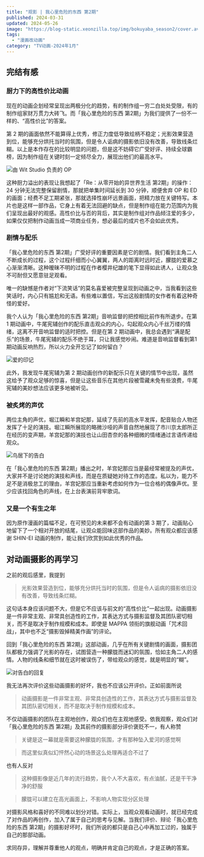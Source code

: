 ```yaml
---
title: "观影 | 我心里危险的东西 第2期"
published: 2024-03-31
updated: 2024-05-26
image: "https://blog-static.xeonzilla.top/img/bokuyaba_season2/cover.avif"
tags:
  - "漫画改动画"
category: "TV动画-2024年1月"
---
```

## 完结有感
### 厨力下的高性价比动画
现在的动画企划经常呈现出两极分化的趋势，有的制作组一穷二白处处受限，有的制作组家财万贯力大砖飞。而「我心里危险的东西 第2期」为我们提供了一份不一样的、“高性价比”的答案。

第 2 期的画面依然不能算得上优秀，修正力度低导致绘柄不稳定；光影效果营造到位，能够充分烘托当时的氛围，但是令人诟病的摄影依旧没有改善，导致线条烂糊。以上是本作存在的比较明显的问题，但是这不妨碍它广受好评、持续全球霸榜，因为制作组在关键时刻一定倾尽全力，展现出他们的最高水平。

![由 Wit Studio 负责的 OP](https://blog-static.xeonzilla.top/img/bokuyaba_season2/01.avif "由 Wit Studio 负责的 OP")

这种厨力溢出的表现让我想起了「Re：从零开始的异世界生活 第2期」的操作：24 分钟无法完整保留剧情，那就把单集时间延长到 30 分钟，顺便舍弃 OP 和 ED 的画面；经费不足工期紧张，那就选择性崩坏远景画面，把精力放在关键特写。本片也是这样一部作品，它身上有着无法回避的缺点，但是制作组在能力范围内为我们呈现出最好的观感。高性价比与否的背后，其实是制作组对作品倾注爱的多少，如果仅仅把制作动画当成一项商业任务，想必最后的成片也不会如此优秀。

### 剧情与配乐
「我心里危险的东西 第2期」广受好评的重要因素是它的剧情。我们看到主角二人不断成长的过程，这个过程纤细而小心翼翼，两人的距离时远时近，朦胧的爱慕之心渐渐清晰。这种暧昧不明的过程在作者樱井纪雄的笔下显得如此诱人，让观众急不可耐但又愿意驻足观看。

唯一的缺憾是作者对“下流笑话”的莫名喜爱被完整呈现到动画之中，当我看到这些笑话时，内心只有尴尬和无语。有些难以置信，写出这般剧情的女作者有着这种奇怪的爱好。

我个人认为「我心里危险的东西 第2期」音响监督的把控相比前作有所退步。在第 1 期动画中，牛尾宪辅创作的配乐直击观众的内心，勾起观众内心千丝万缕的情绪，这离不开音响监督的适时把控。但是在第 2 期动画中，我总会遇到“满是配乐”的场景，牛尾宪辅的配乐不绝于耳，只让我感觉吵闹。难道是音响监督看到第1期动画反响热烈，所以火力全开忘记了如何留白？

![爱的印记](https://blog-static.xeonzilla.top/img/bokuyaba_season2/02.avif "爱的印记")

此外，我发现牛尾宪辅为第 2 期动画创作的新配乐只在关键的情节中出现，虽然这给予了观众足够的惊喜，但是让这些音乐在其他片段被雪藏未免有些浪费，牛尾宪辅的美妙想法应该更多地被听见。

### 被炙烤的声优
两位主角的声优，堀江瞬和羊宫妃那，延续了先前的高水平发挥，配音贴合人物还发挥了十足的演技。堀江瞬所展现的略微沙哑的声音自然地展现了市川京太郎所正在经历的变声期，羊宫妃那的演技也让山田杏奈的各种细微的情绪通过言语传递给观众。

![鸟居下的告白](https://blog-static.xeonzilla.top/img/bokuyaba_season2/03.avif "鸟居下的告白")

在「我心里危险的东西 第2期」播出之时，羊宫妃那应当是最经常被提及的声优，大家并不是讨论她的演技和声线，而是在质疑她对待工作的态度。私以为，能力不足不是消极怠工的理由，羊宫妃那应当重新考虑如何作为一位合格的偶像声优。至少应该找回角色的声线，在上台表演前背牢歌词。

### 又是一个有生之年
因为原作漫画的篇幅不足，在可预见的未来都不会有动画的第 3 期了，动画贴心地留下了一个相对开放的结尾，让观众能回味这部作品的美妙。所有观众都应该感谢 SHIN-EI 动画的制作，能让我们欣赏到如此优秀的作品。

## 对动画摄影的再学习
之前的观后感里，我提到

>光影效果营造到位，能够充分烘托当时的氛围，但是令人诟病的摄影依旧没有改善，导致线条烂糊。

这句话本身应该问题不大，但是它不应该与前文的“高性价比”一起出现。动画摄影是一件非常主观、非常具创造性的工作，其表达方式与摄影监督及其团队密切相关，而不是取决于制作规模和成本。即使是 MAPPA 领衔的旗舰动画「咒术回战」，其中也不乏“摄影毁掉精美作画”的评论。

回到「我心里危险的东西 第2期」这部动画，几乎在所有关键剧情的画面，摄影团队都极力强调了光影的存在，试图营造一种朦胧而迷幻的氛围，恰如主角二人的感情。人物的线条和细节就在这时被误伤了，带给观众的感觉，就是明显的“糊”。

![对告白的回复](https://blog-static.xeonzilla.top/img/bokuyaba_season2/04.avif "对告白的回复")

我无法再次评价这些动画摄影的好坏，我也不应该公开评价。正如前面所说

>动画摄影是一件非常主观、非常具创造性的工作，其表达方式与摄影监督及其团队密切相关，而不是取决于制作规模和成本。

不仅动画摄影的团队在主观地创作，观众们也在主观地感受。依我观察，观众们对「我心里危险的东西 第2期」及其前作的摄影部分评价褒贬不一，有人称赞

>关键是这一幕就是需要这种朦胧的氛围，才有那种坠入爱河的感觉啊

>而这里似真似幻怦然心动的场景这么处理再适合不过了

也有人反对

>这种摄影像是近几年的流行趋势，我个人不大喜欢，有点油腻，还是干干净净的舒服

>朦胧可以建立在高光画面上，不影响人物实现分区处理

对摄影风格和喜好的不同难以划分对错。实际上，当观众观看动画时，就已经完成了对作品的再创作，加入了属于自己的思考与见解。当我们评价、辩论「我心里危险的东西 第2期」的摄影好坏时，我们所说的都只是自己心中再加工过的，独属于自己的那部动画。

求同存异，理解并尊重他人的观点，明确并肯定自己的观点，才是正确的答案。
